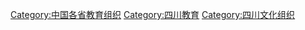[[Category:中国各省教育组织|Category:中国各省教育组织]]
[[Category:四川教育|Category:四川教育]]
[[Category:四川文化组织|Category:四川文化组织]]